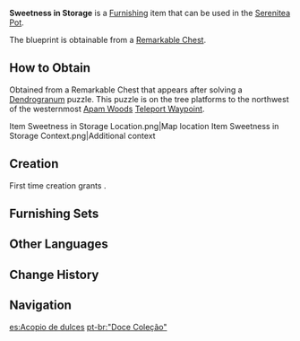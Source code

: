 {{Furnishing Infobox
|id             = 370316
|image          = Item Sweetness in Storage.png
|category       = Building
|subcategory    = Mercantile
|quality        = 3
|adeptal_energy = 60
|load           = 65
|reduced_load   = 47
|description    = A container built with a large pottery jar and a parasol. It is a "lowest-cost storage solution" born from the joint efforts of researchers from [[Vahumana]] and [[Amurta]], and is intended for fruit and vegetable vendors. [[Mist Flower Corolla]]s are placed at the bottom of the jar to make sure that the perishable produce can last for many days.<br />However, there were cases where a vendor had so much faith in this device that they didn't replace the old Mist Flower Corollas in time. By the time when the vendor noticed the anomaly in the container, fermentation had taken place and liquid with a strong smell had been produced. Hearing such news, a few researchers were inspired and came up with a research topic — "The Production of Mixed-Flavor Juice Within Sealed Containers."
|blueprint      = Remarkable Chest
}}
'''Sweetness in Storage''' is a [[Furnishing]] item that can be used in the [[Serenitea Pot]].

The blueprint is obtainable from a [[Remarkable Chest]].

==How to Obtain==
Obtained from a Remarkable Chest that appears after solving a [[Dendrogranum]] puzzle. This puzzle is on the tree platforms to the northwest of the westernmost [[Apam Woods]] [[Teleport Waypoint]].
<gallery>
Item Sweetness in Storage Location.png|Map location
Item Sweetness in Storage Context.png|Additional context
</gallery>

==Creation==
First time creation grants {{Item|Trust|24|x=60}}.
{{Recipe
|type = Creation
|time = 14h
|Karmaphala Wood = 4
|Fabric = 3
|Iron Chunk = 3
|sort = Karmaphala Wood;Fabric
}}

==Furnishing Sets==
{{Craft Usage}}

==Other Languages==
{{Other Languages
|en      = Sweetness in Storage
|zhs     = 「醇甜于窖藏之中」
|zhs_rm  = "Chúntián Yú Jiàocáng zhī Zhōng"
|zht     = 「醇甜於窖藏之中」
|zht_rm  = "Chúntián Yú Jiàocáng zhī Zhōng"
|zh_tl   = 
|ja      = 「穴に蔵される甘み」
|ja_rm   = "Ana ni Zousareru Amami"
|ja_tl   = "Sweetness Stored in a Hole"
|ko      = 「땅굴 속 달콤함」
|ko_rm   = "Ttang'gul Sok Dalkomham"
|ko_tl   = "Sweetness in a Burrow"
|es      = Acopio de dulces
|es_tl   = Sweets Hoard
|fr      = «&nbsp;Douceur de la collection&nbsp;»
|fr_tl   = "Sweetness of the Collection"
|ru      = Сладость в погребе
|ru_tl   = Sweetness in Root Cellar
|th      = "ความหอมหวานที่กักเก็บ"
|th_rm   = 
|th_tl   = 
|vi      = Lọ Gốm Ngọt Ngào
|vi_tl   = 
|de      = „Sanft und süß im Keller“
|de_tl   = "Soft and Sweet in the Cellar"
|id      = Kemanisan yang Tersimpan
|id_tl   = The Stored Sweetness
|pt      = "Doce Coleção"
|pt_tl   = 
|tr      = Depodaki Tatlılık
|tr_tl   = 
|it      = Dolcezza conservata
|it_tl   = 
}}

==Change History==
{{Change History|3.0}}

==Navigation==
{{Furnishing Navbox|exterior}}

[[es:Acopio de dulces]]
[[pt-br:"Doce Coleção"]]